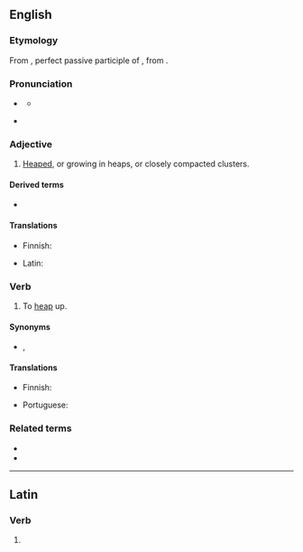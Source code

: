 ==English==
{{was wotd|2010|January|13}}

===Etymology===
From {{etyl|la|en}} {{m|la|acervātus}}, perfect passive participle of {{m|la|acervō||heap or pile up}}, from {{m|la|acervus||heap}}.

===Pronunciation===
* {{a|UK}} {{IPA|en|/ˈæs.ə.veɪt/}}
** {{audio|en|LL-Q1860 (eng)-Vealhurl-acervate.wav|Audio (UK)}}
* {{a|US}} {{IPA|en|/ˈæs.ɚ.veɪt/}}

===Adjective===
{{en-adj}}

# {{lb|en|chiefly|botany|rare}} [[heaped|Heaped]], or growing in heaps, or closely compacted clusters.

====Derived terms====
* {{l|en|acervately}}

====Translations====
{{trans-top|heaped or growing in heaps}}
* Finnish: {{t|fi|[[kimppu|kimppuina]] [[kasvava]]}}
{{trans-mid}}
* Latin: {{t|la|acervātus}}
{{trans-bottom}}

===Verb===
{{en-verb}}

# {{lb|en|obsolete}} To [[heap]] up.

====Synonyms====
* {{sense|to heap up}} {{l|en|heap}}, {{l|en|pile}}

====Translations====
{{trans-top|to heap up}}
* Finnish: {{t|fi|kimputtaa}}
{{trans-mid}}
* Portuguese: {{t+|pt|acervar}}
{{trans-bottom}}

===Related terms===
* {{l|en|acerval}}
* {{l|en|coacervate}}

----

==Latin==

===Verb===
{{la-verb-form|acervāte}}

# {{inflection of|la|acervō||2|p|pres|actv|impr}}